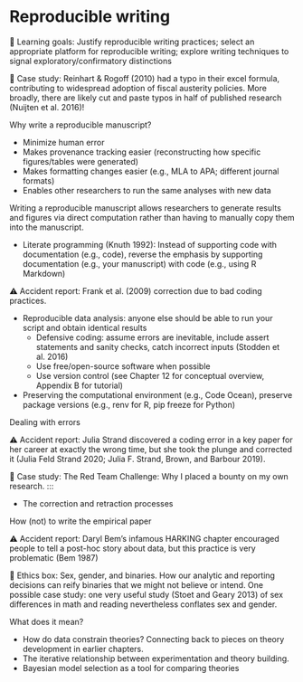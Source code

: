 # Reproducible writing {#writing}

::: {.learning-goals}
🍎 Learning goals: Justify reproducible writing practices; select an appropriate platform for reproducible writing; explore writing techniques to signal exploratory/confirmatory distinctions
:::

::: {.case-study}
🔬 Case study: Reinhart & Rogoff (2010) had a typo in their excel formula, contributing to widespread adoption of fiscal austerity policies. More broadly, there are likely cut and paste typos in half of published research (Nuijten et al. 2016)!
:::

Why write a reproducible manuscript?

- Minimize human error
- Makes provenance tracking easier (reconstructing how specific figures/tables were generated) 
- Makes formatting changes easier (e.g., MLA to APA; different journal formats) 
- Enables other researchers to run the same analyses with new data

Writing a reproducible manuscript allows researchers to generate results and figures via direct computation rather than having to manually copy them into the manuscript. 

- Literate programming (Knuth 1992): Instead of supporting code with documentation (e.g., code), reverse the emphasis by supporting documentation (e.g., your manuscript) with code (e.g., using R Markdown)

::: {.accident-report}
⚠️ Accident report: Frank et al. (2009) correction due to bad coding practices.
:::

- Reproducible data analysis: anyone else should be able to run your script and obtain identical results
    - Defensive coding: assume errors are inevitable, include assert statements and sanity checks, catch incorrect inputs (Stodden et al. 2016)
    - Use free/open-source software when possible
    - Use version control (see Chapter 12 for conceptual overview, Appendix B for tutorial)
- Preserving the computational environment (e.g., Code Ocean), preserve package versions (e.g., renv for R, pip freeze for Python)

Dealing with errors

::: {.accident-report}
⚠️ Accident report: Julia Strand discovered a coding error in a key paper for her career at exactly the wrong time, but she took the plunge and corrected it (Julia Feld Strand 2020; Julia F. Strand, Brown, and Barbour 2019).
:::

🔬 Case study: The Red Team Challenge: Why I placed a bounty on my own research.
:::

  - The correction and retraction processes

How (not) to write the empirical paper

::: {.accident-report}
⚠️ Accident report: Daryl Bem’s infamous HARKING chapter encouraged people to tell a post-hoc story about data, but this practice is very problematic (Bem 1987)
:::

::: {.ethics-box}
🌿 Ethics box: Sex, gender, and binaries. How our analytic and reporting decisions can reify binaries that we might not believe or intend. One possible case study: one very useful study (Stoet and Geary 2013) of sex differences in math and reading nevertheless conflates sex and gender. 
:::

What does it mean? 

- How do data constrain theories? Connecting back to pieces on theory development in earlier chapters. 
- The iterative relationship between experimentation and theory building.
- Bayesian model selection as a tool for comparing theories
